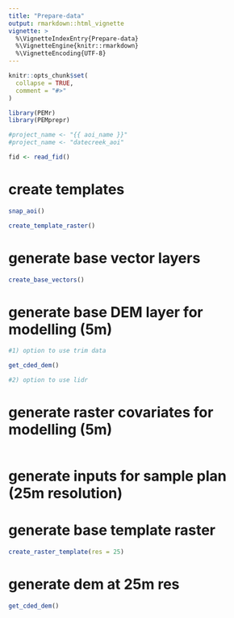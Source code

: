 ```yaml
---
title: "Prepare-data"
output: rmarkdown::html_vignette
vignette: >
  %\VignetteIndexEntry{Prepare-data}
  %\VignetteEngine{knitr::rmarkdown}
  %\VignetteEncoding{UTF-8}
---
```


```r
knitr::opts_chunk$set(
  collapse = TRUE,
  comment = "#>"
)
```

```r
library(PEMr)
library(PEMprepr)

#project_name <- "{{ aoi_name }}"
#project_name <- "datecreek_aoi"

fid <- read_fid()

```

# create templates 

```r

snap_aoi()

create_template_raster()


```


# generate base vector layers

```r
create_base_vectors()

```


# generate base DEM layer for modelling (5m)

```r

#1) option to use trim data 

get_cded_dem()

#2) option to use lidr 


```

# generate raster covariates for modelling (5m)

```r

```




# generate inputs for sample plan (25m resolution)

# generate base template raster 

```r

create_raster_template(res = 25)

```

# generate dem at 25m res

```r
get_cded_dem()
```


